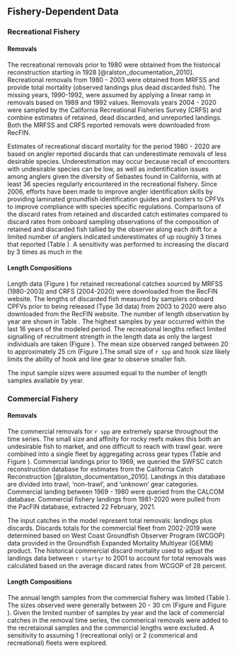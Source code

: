 ## Fishery-Dependent Data

### Recreational Fishery

#### Removals
The recreational removals prior to 1980 were obtained from the historical reconstruction starting in 1928 [@ralston_documentation_2010]. Recreational removals from 1980 - 2003 were obtained from MRFSS and provide total mortality (observed landings plus dead discarded fish).  The missing years, 1990-1992, were assumed by applying a linear ramp in removals based on 1989 and 1992 values. Removals years 2004 - 2020 were sampled by the California Recreational Fisheries Survey (CRFS) and combine estimates of retained, dead discarded, and unreported landings. Both the MRFSS and CRFS reported removals were downloaded from RecFIN. 

Estimates of recreational discard mortality for the period 1980 - 2020 are based on angler reported discards that can underestimate removals of less desirable species. Underestimation may occur because recall of encounters with undesirable species can be low, as well as indentification issues among anglers given the diversity of Sebastes found in California, with at least 36 species regularly encountered in the recreational fishery.  Since 2006, efforts have been made to improve angler identification skills by providing laminated groundfish identification guides and posters to CPFVs to improve compliance with species specific regulations.  Comparisons of the discard rates from retained and discarded catch estimates compared to discard rates from onboard sampling observations of the composition of retained and discarded fish tallied by the observer along each drift for a limited number of anglers indicated underestimates of up roughly 3 times that reported (Table ). A sensitivity was performed to increasing the discard by 3 times as much in the    

#### Length Compositions
Length data (Figure \ref{fig:rec-len-data}) for retained recreational catches sourced by MRFSS (1980-2003) and CRFS (2004-2020) were downloaded from the RecFIN website. The lengths of discarded fish measured by samplers onboard CPFVs prior to being released (Type 3d data) from 2003 to 2020 were also downloaded from the RecFIN website.  The number of length observation by year are shown in Table \ref{tab:rec-len}. The highest samples by year occurred within the last 16 years of the modeled period. The recreational lengths reflect limited signalling of recruitment strength in the length data as only the largest individuals are taken (Figure \ref{fig:rec-len-data}).  The mean size observed ranged between 20 to approximately 25 cm (Figure \ref{fig:rec-mean-len-data}).The small size of `r spp` and hook size likely limits the ability of hook and line gear to observe smaller fish.

The input sample sizes were assumed equal to the number of length samples available by year. 


### Commercial Fishery

#### Removals
The commercial removals for `r spp` are extremely sparse throughout the time series. The small size and affinity for rocky reefs makes this both an undesirable fish to market, and one difficult to reach with trawl gear.
were combined into a single fleet by aggregating across gear types (Table \ref{tab:allcatches} and Figure \ref{fig:catch}). Commercial landings prior to 1969, we queried the SWFSC catch reconstruction database for estimates from the California Catch Reconstruction [@ralston_documentation_2010]. Landings in this database are divided into trawl, 'non-trawl', and 'unknown' gear categories. Commercial landing between 1969 - 1980 were queried from the CALCOM database. Commercial fishery landings from 1981-2020 were pulled from the PacFIN database, extracted 22 February, 2021. 

The input catches in the model represent total removals: landings plus discards.  Discards totals for the commercial fleet from 2002-2019 were determined based on West Coast Groundfish Observer Program (WCGOP) data provided in the Groundfish Expanded Mortality Multiyear (GEMM) product. The historical commercial discard mortality used to adjust the landings data between `r startyr` to 2001 to account for total removals was calculated based on the average discard rates from WCGOP of 28 percent. 

#### Length Compositions
The annual length samples from the commercial fishery was limited (Table \ref{tab:com-len}).  The sizes observed were generally between 20 - 30 cm (Figure \ref{fig:bubble-comm-len-data} and Figure \ref{fig:comm-mean-len-data}). Given the limited number of samples by year and the lack of commercial catches in the removal time series, the commerical removals were added to the recretaional samples and the commercial lengths were excluded. A sensitivity to assuming 1 (recreational only) or 2 (commerical and recreational) fleets were explored. 

